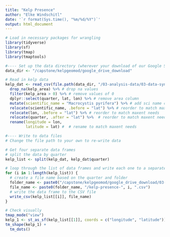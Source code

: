 ```yaml
---
title: "Kelp Presence"
author: "Elke Windschitl"
date: '`r format(Sys.time(), "%m/%d/%Y")`'
output: html_document
---
```


```r
# Load in necessary packages for wrangling
library(tidyverse)
library(sf)
library(tmap)
library(tmaptools)
```

```r
#---- Set up the data directory (wherever your download of our Google Shared Drive lives)
data_dir <- "/capstone/kelpgeomod/google_drive_download"
```

```r
# Read in kelp data
kelp_dat <- read_csv(file.path(data_dir, "/03-analysis-data/03-data-synthesization-analysis/quarterly-interpolated-synthesized.csv")) %>% 
  drop_na(kelp_area) %>% # drop na values
  filter(kelp_area > 0) %>% # remove values of 0
  dplyr::select(quarter, lat, lon) %>% # remove area column
  mutate(scientific_name = "Macrocystis pyrifera") %>% # add sci name column
  relocate(scientific_name, .before = "lat") %>% # reorder to match maxent needs
  relocate(lon, .before = "lat") %>% # reorder to match maxent needs
  relocate(quarter, .after = "lat") %>%  # reorder to match maxent needs
  rename(longitude = lon,
         latitude = lat) #  # rename to match maxent needs
```

```r
#---- Write to data files
# Change the file path to your own to re-write data

# Get four separate data frames 
# split the data by quarter
kelp_list <- split(kelp_dat, kelp_dat$quarter)

# loop through the list of data frames and write each one to a separate CSV file in the respective folder
for (i in 1:length(kelp_list)) {
  # create a file name based on the quarter and folder
  folder_name <- paste0("/capstone/kelpgeomod/google_drive_download/03-analysis-data/04-maxent-analysis/quarter-", i)
  file_name <- paste0(folder_name, "/kelp-presence-", i, ".csv")
  # write the data frame to the CSV file
  write_csv(kelp_list[[i]], file_name)
}

```

```r
# Check visually
tmap_mode("view")
kelp_1 <- st_as_sf(kelp_list[[1]], coords = c("longitude", "latitude"))
tm_shape(kelp_1) +
  tm_dots()
```

